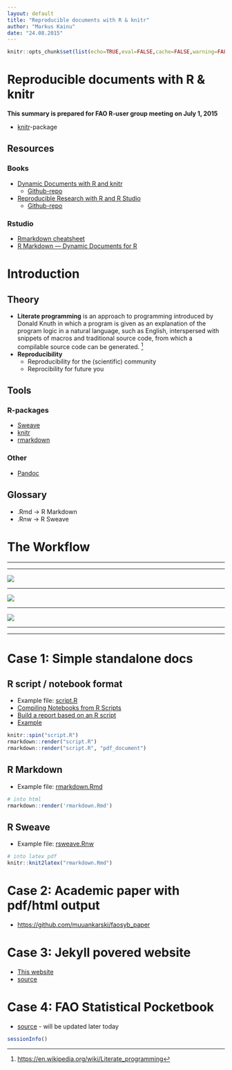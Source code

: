 ```yaml
---
layout: default
title: "Reproducible documents with R & knitr"
author: "Markus Kainu"
date: "24.08.2015"
---
```


```r
knitr::opts_chunk$set(list(echo=TRUE,eval=FALSE,cache=FALSE,warning=FALSE,message=FALSE))
```


# Reproducible documents with R & knitr

**This summary is prepared for FAO R-user group meeting on July 1, 2015**


- [knitr](http://yihui.name/knitr/)-package

## Resources

### Books

- [Dynamic Documents with R and knitr](https://www.crcpress.com/product/isbn/9781482203530)
    - [Github-repo](https://github.com/yihui/knitr-book/)
- [Reproducible Research with R and R Studio](https://www.crcpress.com/product/isbn/9781466572843)
    - [Github-repo](https://github.com/christophergandrud/Rep-Res-Book)

### Rstudio

- [Rmarkdown cheatsheet](http://www.rstudio.com/wp-content/uploads/2015/02/rmarkdown-cheatsheet.pdf)
- [R Markdown — Dynamic Documents for R](http://rmarkdown.rstudio.com/)

# Introduction

## Theory

- **Literate programming** is an approach to programming introduced by Donald Knuth in which a program is given as an explanation of the program logic in a natural language, such as English, interspersed with snippets of macros and traditional source code, from which a compilable source code can be generated. [^1]
- **Reproducibility**
    - Reproducibility for the (scientific) community
    - Reprocibility for future you


## Tools

### R-packages

- [Sweave](https://www.statistik.lmu.de/~leisch/Sweave/)
- [knitr](http://yihui.name/knitr/)
- [rmarkdown](http://yihui.name/knitr/)

### Other

- [Pandoc](http://pandoc.org/)

## Glossary

- .Rmd -> R Markdown
- .Rnw -> R Sweave

# The Workflow

***
***

![](dynamic2.png)

***

![](dynamic4.png)

***

![](dynamic6.png)

***
***


# Case 1: Simple standalone docs

## R script / notebook format

- Example file: [script.R](script.R)
- [Compiling Notebooks from R Scripts](http://rmarkdown.rstudio.com/r_notebook_format.html)
- [Build a report based on an R script](http://yihui.name/knitr/demo/stitch/)
- [Example](https://github.com/yihui/knitr/blob/master/inst/examples/knitr-spin.R)

```r
knitr::spin("script.R")
rmarkdown::render("script.R")
rmarkdown::render("script.R", "pdf_document")
```


## R Markdown 

- Example file: [rmarkdown.Rmd](rmarkdown.Rmd)


```r
# into html
rmarkdown::render('rmarkdown.Rmd')
```


## R Sweave

- Example file: [rsweave.Rnw](rsweave.Rnw)


```r
# into latex pdf
knitr::knit2latex("rmarkdown.Rmd")
```


# Case 2: Academic paper with pdf/html output

- [https://github.com/muuankarski/faosyb_paper](https://github.com/muuankarski/faosyb_paper)

# Case 3: Jekyll povered website

- [This website](http://muuankarski.github.io/luntti/)
- [source](https://github.com/muuankarski/luntti)

# Case 4: FAO Statistical Pocketbook

- [source](https://github.com/UNFAOstatistics/regional15) - will be updated later today


[^1]: <https://en.wikipedia.org/wiki/Literate_programming>


```r
sessionInfo()
```


